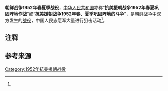 {{noteTA
|T=zh-cn:朝鲜战争1952年春夏季战役; zh-sg:韓戰1952年春夏季戰役; zh-tw:韓戰1952年春夏季戰役; zh-hk:韓戰1952年春夏季戰役
|1=zh:北朝鲜; zh-hans:朝鲜; zh-hant:北韓;
|2=zh:南朝鲜; zh-hans:韩国; zh-hant:南韓;
|4=zh-hans:朝鲜半岛; zh-hant:朝鮮半島;
|5=zh-hans:朝鲜民主主义人民共和国; zh-hant:朝鮮民主主義人民共和國;
|6=zh:南北朝鲜; zh-hans:朝鲜半岛南北; zh-hant:南北韓;
|8=zh-hans:朝鲜军事; zh-hant:北韓軍事;
|9=zh-hans:韩国国军; zh-hant:韓國國軍;
|10=zh-hans:朝鲜战场; zh-hant:韓國戰場;
|11=zh-hans:朝鲜民族; zh-hant:韓民族;
|12=zh:朝鲜半岛北部地区; zh-hans:朝鲜半岛北部; zh-hant:北韓地區;
|13=zh:朝鲜半岛南部地区; zh-hans:朝鲜半岛南部; zh-hant:南韓地區;
}}
{{Infobox Military Conflict
|campaign=
|image=
|caption=
|conflict=朝鲜战争1952年春夏季战役
|date=[[1951年|1951年]]12月－[[1952年|1952年]]8月
|place=正面整个战线
|result=
|combatant1=[[中国人民志愿军|中国人民志愿军]]第65、63、64、40、39、42、38、26、15、12、68军<br />[[朝鲜军事|朝鲜人民军]]第1、2、3军团
|combatant2=[[美国军事|美军]]第1、9、10军<br />[[大韓民國國軍|南韩]]第1、2军团10个师
|commander1=
|commander2=
|strength1=
|strength2=13个师<ref name="军事科学院" />
|casualties1=3.6万余<ref name="军事科学院" />
|casualties2=11.7万<ref name="军事科学院" />。}}

'''朝鲜战争1952年春夏季战役'''，[[中华人民共和国|中华人民共和国]]亦称“'''抗美援朝战争1952年春夏巩固阵地作战'''”或“'''抗美援朝战争1952年春、夏季巩固阵地的斗争'''”，是[[朝鲜战争|朝鲜战争]]中双方发生的[[战役|战役]]，中国人民志愿军大量进行狙击活动<ref name="军事科学院"/>。

== 注释 ==
<div class="references-2column">
{{notefoot}}
</div>

== 参考来源 ==
{{reflist|refs=
<ref name="军事科学院">《中国人民解放军全史》军事历史研究部 编，军事科学出版社，2000年，ISBN 7-80137-315-4，卷“抗美援朝战史”150-161页、附件“抗美援朝战争重要战役战斗一览表”</ref>
}}

{{战争小作品}}
{{朝鲜战争}}

[[Category:1952年抗美援朝战役|Category:1952年抗美援朝战役]]